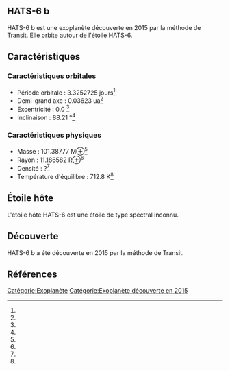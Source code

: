 == HATS-6 b ==

{{Infobox Exoplanète
| nom = HATS-6 b
| image = 
| légende = 
| étoile = HATS-6
| constellation = 
| ascension_droite = 
| déclinaison = 
| distance = ?
| type_spectral = ?
| masse = 101.38777 M⊕<ref></ref>
| rayon = 11.186582 R⊕<ref></ref>
| densité = ?<ref></ref>
| gravité = ?<ref></ref>
| température = 712.8 K<ref></ref>
| période = 3.3252725 j<ref></ref>
| demi_grand_axe = 0.03623 ua<ref></ref>
| excentricité = 0.0 <ref></ref>
| inclinaison = 88.21 °<ref></ref>
| méthode_découverte = Transit
| date_découverte = 2015
| statut = Confirmée
}}

HATS-6 b est une exoplanète découverte en 2015 par la méthode de Transit. Elle orbite autour de l'étoile HATS-6.

== Caractéristiques ==

=== Caractéristiques orbitales ===
* Période orbitale : 3.3252725 jours<ref></ref>
* Demi-grand axe : 0.03623 ua<ref></ref>
* Excentricité : 0.0 <ref></ref>
* Inclinaison : 88.21 °<ref></ref>

=== Caractéristiques physiques ===
* Masse : 101.38777 M⊕<ref></ref>
* Rayon : 11.186582 R⊕<ref></ref>
* Densité : ?<ref></ref>
* Température d'équilibre : 712.8 K<ref></ref>

== Étoile hôte ==

{{Infobox Étoile
| nom = HATS-6
| image = 
| légende = 
| constellation = 
| ascension_droite = 
| déclinaison = 
| distance = ?
| type_spectral = ?
| magnitude_absolue = 
| magnitude_apparente = 
| masse = ?<ref></ref>
| rayon = ?<ref></ref>
| température = ?<ref></ref>
| métallicité = ?<ref></ref>
| âge = ?<ref></ref>
}}

L'étoile hôte HATS-6 est une étoile de type spectral inconnu.

== Découverte ==

HATS-6 b a été découverte en 2015 par la méthode de Transit.

== Références ==
<references />

[[Catégorie:Exoplanète]]
[[Catégorie:Exoplanète découverte en 2015]]
